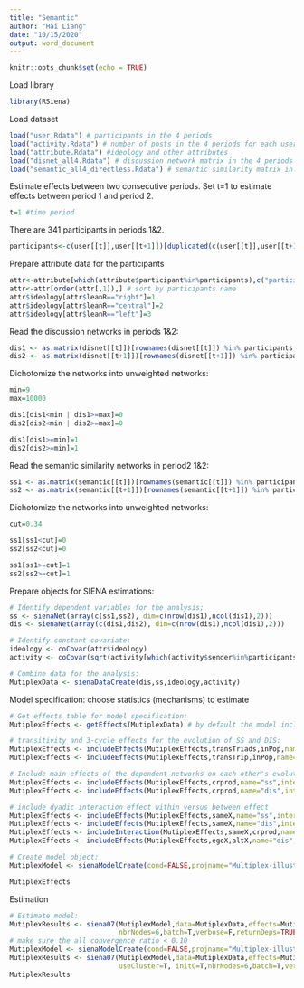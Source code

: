 ---
title: "Semantic"
author: "Hai Liang"
date: "10/15/2020"
output: word_document
---

```{r setup, include=FALSE}
knitr::opts_chunk$set(echo = TRUE)
```

Load library

```{r}
library(RSiena)
```

Load dataset

```{r}
load("user.Rdata") # participants in the 4 periods
load("activity.Rdata") # number of posts in the 4 periods for each user
load("attribute.Rdata") #ideology and other attributes
load("disnet_all4.Rdata") # discussion network matrix in the 4 periods
load("semantic_all4_directless.Rdata") # semantic similarity matrix in the 4 periods
```

Estimate effects between two consecutive periods. Set t=1 to estimate effects between period 1 and period 2.

```{r}
t=1 #time period
```

There are 341 participants in periods 1&2.

```{r}
participants<-c(user[[t]],user[[t+1]])[duplicated(c(user[[t]],user[[t+1]]))]
```

Prepare attribute data for the participants

```{r}
attr<-attribute[which(attribute$participant%in%participants),c("participant","leanR")]
attr<-attr[order(attr[,1]),] # sort by participants name
attr$ideology[attr$leanR=="right"]=1
attr$ideology[attr$leanR=="central"]=2
attr$ideology[attr$leanR=="left"]=3
```

Read the discussion networks in periods 1&2:

```{r}
dis1 <- as.matrix(disnet[[t]])[rownames(disnet[[t]]) %in% participants,colnames(disnet[[t]]) %in% participants]
dis2 <- as.matrix(disnet[[t+1]])[rownames(disnet[[t+1]]) %in% participants,colnames(disnet[[t+1]]) %in% participants]
```

Dichotomize the networks into unweighted networks:

```{r}
min=9
max=10000

dis1[dis1<min | dis1>=max]=0
dis2[dis2<min | dis2>=max]=0

dis1[dis1>=min]=1
dis2[dis2>=min]=1
```

Read the semantic similarity networks in period2 1&2:

```{r}
ss1 <- as.matrix(semantic[[t]])[rownames(semantic[[t]]) %in% participants,colnames(semantic[[t]]) %in% participants]
ss2 <- as.matrix(semantic[[t+1]])[rownames(semantic[[t+1]]) %in% participants,colnames(semantic[[t+1]]) %in% participants]
```

Dichotomize the networks into unweighted networks:

```{r}
cut=0.34

ss1[ss1<cut]=0
ss2[ss2<cut]=0

ss1[ss1>=cut]=1
ss2[ss2>=cut]=1
```

Prepare objects for SIENA estimations:

```{r}
# Identify dependent variables for the analysis;
ss <- sienaNet(array(c(ss1,ss2), dim=c(nrow(dis1),ncol(dis1),2)))
dis <- sienaNet(array(c(dis1,dis2), dim=c(nrow(dis1),ncol(dis1),2)))

# Identify constant covariate:
ideology <- coCovar(attr$ideology)
activity <- coCovar(sqrt(activity[which(activity$sender%in%participants),t+2]))

# Combine data for the analysis:
MutiplexData <- sienaDataCreate(dis,ss,ideology,activity)
```

Model specification: choose statistics (mechanisms) to estimate

```{r}
# Get effects table for model specification:
MutiplexEffects <- getEffects(MutiplexData) # by default the model includes rate, degree, reciprocity effects

# transitivity and 3-cycle effects for the evolution of SS and DIS:
MutiplexEffects <- includeEffects(MutiplexEffects,transTriads,inPop,name="ss") # add 3-cycle for ss
MutiplexEffects <- includeEffects(MutiplexEffects,transTrip,inPop,name="dis") # add 3-cycle for dis

# Include main effects of the dependent networks on each other's evolution:
MutiplexEffects <- includeEffects(MutiplexEffects,crprod,name="ss",interaction1="dis")
MutiplexEffects <- includeEffects(MutiplexEffects,crprod,name="dis",interaction1="ss")

# include dyadic interaction effect within versus between effect
MutiplexEffects <- includeEffects(MutiplexEffects,sameX,name="ss",interaction1="ideology")
MutiplexEffects <- includeEffects(MutiplexEffects,sameX,name="dis",interaction1="ideology")
MutiplexEffects <- includeInteraction(MutiplexEffects,sameX,crprod,name="ss",interaction1=c("ideology","dis"))
MutiplexEffects <- includeEffects(MutiplexEffects,egoX,altX,name="dis",interaction1="activity")

# Create model object:
MutiplexModel <- sienaModelCreate(cond=FALSE,projname="Multiplex-illustration",useStdInits=TRUE)

MutiplexEffects
```

Estimation

```{r}
# Estimate model:
MutiplexResults <- siena07(MutiplexModel,data=MutiplexData,effects=MutiplexEffects,useCluster=T, initC=T,
                           nbrNodes=6,batch=T,verbose=F,returnDeps=TRUE)
# make sure the all convergence ratio < 0.10
MutiplexModel <- sienaModelCreate(cond=FALSE,projname="Multiplex-illustration",useStdInits=F,n3=5000)
MutiplexResults <- siena07(MutiplexModel,data=MutiplexData,effects=MutiplexEffects,prevAns = MutiplexResults,
                           useCluster=T, initC=T,nbrNodes=6,batch=T,verbose=F,returnDeps=TRUE)
MutiplexResults
```

